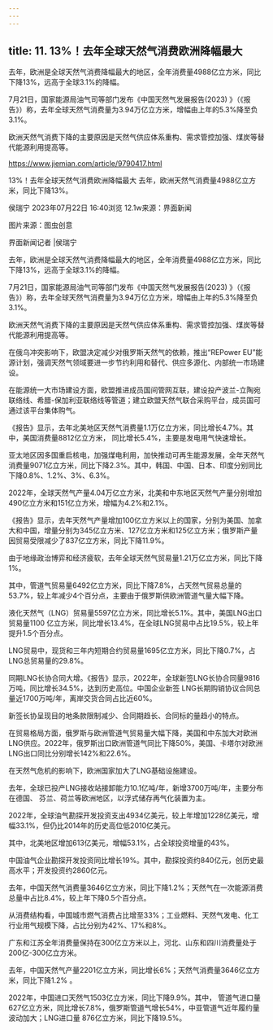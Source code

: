 ```yaml
---
---
---
```

title: 11. 13%！去年全球天然气消费欧洲降幅最大
---





去年，欧洲是全球天然气消费降幅最大的地区，全年消费量4988亿立方米，同比下降13%，远高于全球3.1%的降幅。



7月21日，国家能源局油气司等部门发布《中国天然气发展报告(2023) 》（《报告》）称，去年全球天然气消费量为3.94万亿立方米，增幅由上年的5.3%降至负3.1%。



欧洲天然气消费下降的主要原因是天然气供应体系重构、需求管控加强、煤炭等替代能源利用提高等。

https://www.jiemian.com/article/9790417.html



13%！去年全球天然气消费欧洲降幅最大
去年，欧洲天然气消费量4988亿立方米，同比下降13%。

侯瑞宁 2023年07月22日 16:40浏览 12.1w来源：界面新闻


图片来源：图虫创意

界面新闻记者 |侯瑞宁

去年，欧洲是全球天然气消费降幅最大的地区，全年消费量4988亿立方米，同比下降13%，远高于全球3.1%的降幅。

7月21日，国家能源局油气司等部门发布《中国天然气发展报告(2023) 》（《报告》）称，去年全球天然气消费量为3.94万亿立方米，增幅由上年的5.3%降至负3.1%。

欧洲天然气消费下降的主要原因是天然气供应体系重构、需求管控加强、煤炭等替代能源利用提高等。

在俄乌冲突影响下，欧盟决定减少对俄罗斯天然气的依赖，推出“REPower EU”能源计划，强调天然气领域要进一步节约利用和替代、供应多源化、内部统一市场建设。

在能源统一大市场建设方面，欧盟推进成员国间管网互联，建设投产波兰-立陶宛联络线、希腊-保加利亚联络线等管道；建立欧盟天然气联合采购平台，成员国可通过该平台集体购气。

《报告》显示，去年北美地区天然气消费量1.1万亿立方米，同比增长4.7%。其中，美国消费量8812亿立方米， 同比增长5.4%，主要是发电用气快速增长。

亚太地区因多国重启核电，加强煤电利用，加快推动可再生能源发展，全年天然气消费量9071亿立方米，同比下降2.3%。其中，韩国、中国、日本、印度分别同比下降0.8%、1.2%、3%、6.3%。

2022年，全球天然气产量4.04万亿立方米，北美和中东地区天然气产量分别增加490亿立方米和151亿立方米，增幅为4.2%和2.1%。

《报告》显示，去年天然气产量增加100亿立方米以上的国家，分别为美国、加拿大和中国，增量分别为345亿立方米、127亿立方米和125亿立方米；俄罗斯产量因贸易受限减少了837亿立方米，同比下降11.9%。

由于地缘政治博弈和经济疲软，去年全球天然气贸易量1.21万亿立方米，同比下降1%。

其中，管道气贸易量6492亿立方米，同比下降7.8%，占天然气贸易总量的53.7%，较上年减少4个百分点，主要由于俄罗斯供欧洲管道气量大幅下降。

液化天然气（LNG）贸易量5597亿立方米，同比增长5.1%。其中，美国LNG出口贸易量1100 亿立方米，同比增长13.4%，在全球LNG贸易中占比19.5%，较上年提升1.5个百分点。

LNG贸易中，现货和三年内短期合约贸易量1695亿立方米，同比下降0.7%，占LNG总贸易量的29.8%。

同期LNG长协合同大增。《报告》显示，2022年，全球新签LNG长协合同量9816万吨，同比增长34.5%，达到历史高位。中国企业新签 LNG长期购销协议合同总量近1700万吨/年，离岸交货合同占比近60%。

新签长协呈现目的地条款限制减少、合同期趋长、合同标的量趋小的特点。

在贸易格局方面，俄罗斯与欧洲管道气贸易量大幅下降，美国和中东加大对欧洲LNG供应。2022年，俄罗斯出口欧洲管道气同比下降50%，美国、卡塔尔对欧洲LNG出口同比分别增长142%和22.6%。

在天然气危机的影响下，欧洲国家加大了LNG基础设施建设。

去年，全球已投产LNG接收站接卸能力10.1亿吨/年，新增3700万吨/年，主要分布在德国、 芬兰、荷兰等欧洲地区，以浮式储存再气化装置为主。

2022年，全球油气勘探开发投资支出4934亿美元，较上年增加1228亿美元，增幅33.1%，但仍比2014年的历史高位低2010亿美元。

其中，北美地区增加613亿美元，增幅53.1%，占全球投资增量的43%。

中国油气企业勘探开发投资同比增长19%。其中，勘探投资约840亿元，创历史最高水平；开发投资约2860亿元。 

去年，中国天然气消费量3646亿立方米，同比下降1.2%；天然气在一次能源消费总量中占比8.4%，较上年下降0.5个百分点。

从消费结构看，中国城市燃气消费占比增至33%；工业燃料、天然气发电、化工行业用气规模下降，占比分别为42%、17%和8%。

广东和江苏全年消费量保持在300亿立方米以上，河北、山东和四川消费量处于200亿-300亿立方米。

去年，中国天然气产量2201亿立方米，同比增长6%；天然气消费量3646亿立方米，同比下降1.2% 。

2022年，中国进口天然气1503亿立方米，同比下降9.9%。其中， 管道气进口量627亿立方米，同比增长7.8%，俄罗斯管道气增长54%，中亚管道气近年履约量波动加大；LNG进口量 876亿立方米，同比下降19.5%。

 
